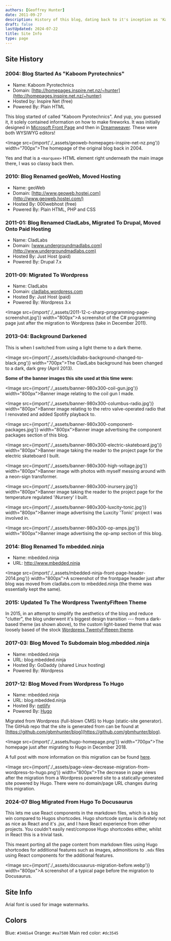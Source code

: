 ```yaml
---
authors: [Geoffrey Hunter]
date: 2011-09-27
description: History of this blog, dating back to it's inception as 'Kaboom Pyrotechnics' back in 2004.
draft: false
lastUpdated: 2024-07-22
title: Site Info
type: page
---
```



## Site History

### 2004: Blog Started As "Kaboom Pyrotechnics"  

* Name: Kaboom Pyrotechnics
* Domain: [http://homepages.inspire.net.nz/~hunter](http://homepages.inspire.net.nz/~hunter)
* Hosted by: Inspire Net (free)  
* Powered By: Plain HTML

This blog started of called "Kaboom Pyrotechnics". And yup, you guessed it, it solely contained information on how to make fireworks. It was initially designed in [Microsoft Front Page](https://en.wikipedia.org/wiki/Microsoft_FrontPage) and then in [Dreamweaver](https://en.wikipedia.org/wiki/Adobe_Dreamweaver). These were both WYSIWYG editors!

<Image src={import('./_assets/geoweb-homepages-inspire-net-nz.png')} width="700px">The homepage of the original blog back in 2004.</Image>

Yes and that is a `<marquee>` HTML element right underneath the main image there, I was so classy back then.

### 2010: Blog Renamed geoWeb, Moved Hosting  

* Name: geoWeb
* Domain: [http://www.geoweb.hostei.com](http://www.geoweb.hostei.com/)
* Hosted By: 000webhost (free)  
* Powered By: Plain HTML, PHP and CSS

### 2011-01: Blog Renamed CladLabs, Migrated To Drupal, Moved Onto Paid Hosting  

* Name: CladLabs
* Domain: [www.undergroundmadlabs.com](http://www.undergroundmadlabs.com)
* Hosted By: Just Host (paid)  
* Powered By: Drupal 7.x

### 2011-09: Migrated To Wordpress

* Name: CladLabs
* Domain: [cladlabs.wordpress.com](http://cladlabs.wordpress.com)
* Hosted By: Just Host (paid)  
* Powered By: Wordpress 3.x

<Image src={import('./_assets/2011-12-c-sharp-programming-page-screenshot.jpg')} width="800px">A screenshot of the C# programming page just after the migration to Wordpress (take in December 2011).</Image>

### 2013-04: Background Darkened

This is when I switched from using a light theme to a dark theme.

<Image src={import('./_assets/cladlabs-background-changed-to-black.png')} width="700px">The CladLabs background has been changed to a dark, dark grey (April 2013).</Image>

**Some of the banner images this site used at this time were:**

<Image src={import('./_assets/banner-980x300-coil-gun.jpg')} width="800px">Banner image relating to the coil gun I made.</Image>

<Image src={import('./_assets/banner-980x300-columbus-radio.jpg')} width="800px">Banner image relating to the retro valve-operated radio that I renovated and added Spotify playback to.</Image>

<Image src={import('./_assets/banner-980x300-component-packages.jpg')} width="800px">Banner image advertising the component packages section of this blog.</Image>

<Image src={import('./_assets/banner-980x300-electric-skateboard.jpg')} width="800px">Banner image taking the reader to the project page for the electric skateboard I built.</Image>

<Image src={import('./_assets/banner-980x300-high-voltage.jpg')} width="800px">Banner image with photos with myself messing around with a neon-sign transformer.</Image>

<Image src={import('./_assets/banner-980x300-inursery.jpg')} width="800px">Banner image taking the reader to the project page for the temperature regulated 'iNursery' I built.</Image>

<Image src={import('./_assets/banner-980x300-luxcity-tonic.jpg')} width="800px">Banner image advertising the Luxcity 'Tonic' project I was involved in.</Image>

<Image src={import('./_assets/banner-980x300-op-amps.jpg')} width="800px">Banner image advertising the op-amp section of this blog.</Image>

### 2014: Blog Renamed To mbedded.ninja

* Name: mbedded.ninja
* URL: http://www.mbedded.ninja  

<Image src={import('./_assets/mbedded-ninja-front-page-header-2014.png')} width="800px">A screenshot of the frontpage header just after blog was moved from cladlabs.com to mbedded.ninja (the theme was essentially kept the same).</Image>

### 2015: Updated To The Wordpress TwentyFifteen Theme

In 2015, in an attempt to simplify the aesthetics of the blog and reduce "clutter", the blog underwent it's biggest design transition --- from a dark-based theme (as shown above), to the custom light-based theme that was loosely based of the stock [Wordpress TwentyFifteeen theme](https://en-ca.wordpress.org/themes/twentyfifteen/).

### 2017-03: Blog Moved To Subdomain blog.mbedded.ninja

* Name: mbedded.ninja
* URL: blog.mbedded.ninja
* Hosted By: GoDaddy (shared Linux hosting)
* Powered By: Wordpress

### 2017-12: Blog Moved From Wordpress To Hugo

* Name: mbedded.ninja
* URL: blog.mbedded.ninja
* Hosted By: [netlify](https://www.netlify.com/)
* Powered By: [Hugo](https://gohugo.io/)

Migrated from Wordpress (full-blown CMS) to Hugo (static-site generator). The GitHub repo that the site is generated from can be found at [https://github.com/gbmhunter/blog](https://github.com/gbmhunter/blog).

<Image src={import('./_assets/hugo-homepage.png')} width="700px">The homepage just after migrating to Hugo in December 2018.</Image>

A full post with more information on this migration can be found [here](/updates/2018-12-15-site-migration-to-hugo-complete/).

<Image src={import('./_assets/page-view-decrease-migration-from-wordpress-to-hugo.png')} width="800px">The decrease in page views after the migration from a Wordpress powered site to a statically-generated site powered by Hugo. There were no domain/page URL changes during this migration.</Image>

### 2024-07 Blog Migrated From Hugo To Docusaurus

This lets me use React components in the markdown files, which is a big win compared to Hugos shortcodes. Hugo shortcode syntax is definitely not as nice as React and it's .jsx, and I have React experience from other projects. You couldn't easily nest/compose Hugo shortcodes either, whilst in React this is a trivial task.

This meant porting all the page content from markdown files using Hugo shortcodes for additional features such as images, admonitions to `.mdx` files using React components for the additional features.

<Image src={import('./_assets/docusaurus-migration-before.webp')} width="800px">A screenshot of a typical page before the migration to Docusaurus.</Image>


## Site Info

Arial font is used for image watermarks.

## Colors

Blue: `#3465a4`
Orange: `#ea7500`
Main red color: `#dc3545`

